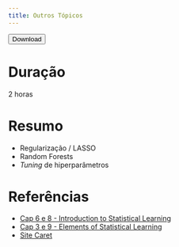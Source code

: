 ```yaml
---
title: Outros Tópicos
---
```


<a href = "../outros-topicos.zip"><button>Download</button></a>

# Duração

2 horas

# Resumo

* Regularização / LASSO
* Random Forests
* _Tuning_ de hiperparâmetros

# Referências

- [Cap 6 e 8 - Introduction to Statistical Learning](http://www-bcf.usc.edu/~gareth/ISL/ISLR%20Seventh%20Printing.pdf)
- [Cap 3 e 9 - Elements of Statistical Learning](https://web.stanford.edu/~hastie/Papers/ESLII.pdf)
- [Site Caret](http://topepo.github.io/caret/index.html)


